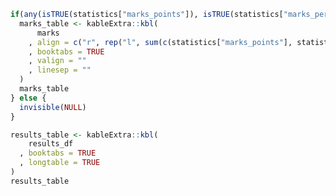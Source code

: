 \histhisttblBegin

```r
if(any(isTRUE(statistics["marks_points"]), isTRUE(statistics["marks_percent"]))){
  marks_table <- kableExtra::kbl(
      marks
    , align = c("r", rep("l", sum(c(statistics["marks_points"], statistics["marks_percent"]))))
    , booktabs = TRUE
    , valign = ""
    , linesep = ""
  )
  marks_table
} else {
  invisible(NULL)
}
```

\histhisttblEnd

\tablesize

```r
results_table <- kableExtra::kbl(
    results_df
  , booktabs = TRUE
  , longtable = TRUE
)
results_table
```
